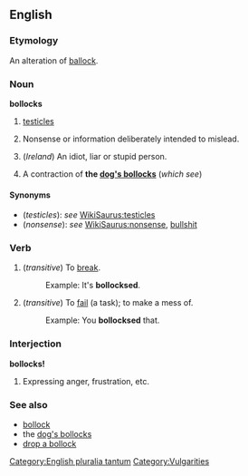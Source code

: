 ==English==
===Etymology===
An alteration of [[ballocks|ballock]].

===Noun===
'''bollocks''' {{pluralonly}}

# {{UK}} [[testicle]]s
# {{UK}} Nonsense or information deliberately intended to mislead.
# (''Ireland'') An idiot, liar or stupid person.
# {{UK}} A contraction of '''the [[dog's bollocks]]''' (''which see'')

====Synonyms====
*(''testicles''): ''see'' [[WikiSaurus:testicles]]
*(''nonsense''): ''see'' [[WikiSaurus:nonsense]], {{US}} [[bullshit]]

===Verb===
{{en-infl-reg-sibilant|bollock|s||}}

#(''transitive'') {{UK}} To [[break]].
#:Example:  It's '''bollocksed'''.
#(''transitive'') {{UK}} To [[fail]] (a task); to make a mess of.
#:Example:  You '''bollocksed''' that.

===Interjection===
'''bollocks!'''

# {{UK}} Expressing anger, frustration, etc.

===See also===
*[[bollock]]
*the [[dog's bollocks]]
*[[drop a bollock]]

[[Category:English pluralia tantum]]
[[Category:Vulgarities]]